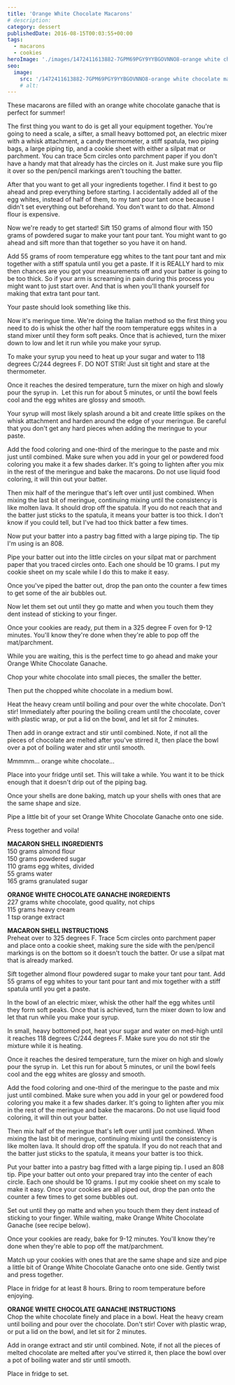 ```yaml
---
title: 'Orange White Chocolate Macarons'
# description:
category: dessert
publishedDate: 2016-08-15T00:03:55+00:00
tags:
  - macarons
  - cookies
heroImage: './images/1472411613882-7GPM69PGY9YYBGOVNNO8-orange white chocolate macarons.webp'
seo:
  image:
    src: '/1472411613882-7GPM69PGY9YYBGOVNNO8-orange white chocolate macarons.webp'
    # alt:
---
```



<div class="sqs-html-content">
	<p>
		These macarons are filled with an orange white chocolate ganache that is
		perfect for summer! 
	</p>
	<p>
		The first thing you want to do is get all your equipment together. You're
		going to need a scale, a sifter, a small heavy bottomed pot, an electric
		mixer with a whisk attachment, a candy thermometer, a stiff spatula, two
		piping bags, a large piping tip, and a cookie sheet with either a silpat mat
		or parchment. You can trace 5cm circles onto parchment paper if you don't
		have a handy mat that already has the circles on it. Just make sure you flip
		it over so the pen/pencil markings aren't touching the batter. 
	</p>
	<p>
		After that you want to get all your ingredients together. I find it best to
		go ahead and prep everything before starting. I accidentally added all of
		the egg whites, instead of half of them, to my tant pour tant once because I
		didn't set everything out beforehand. You don't want to do that. Almond
		flour is expensive. 
	</p>
</div>
<div
	class="image-block-outer-wrapper layout-caption-hidden design-layout-inline"
	data-test="image-block-inline-outer-wrapper"
>
	<figure class="sqs-block-image-figure intrinsic">
		<div
			class="image-block-wrapper"
			data-animation-role="image"
			data-animation-override=""
		>
			<div class="sqs-image-shape-container-element has-aspect-ratio">
				<Picture
					src={ContentImage1}
					alt="orange white chocolate macarons | sarah makes stuff"
				></Picture>
			</div>
		</div>
	</figure>
</div>
<div class="sqs-html-content">
	<p>
		Now we're ready to get started! Sift 150 grams of almond flour with 150
		grams of powdered sugar to make your tant pour tant. You might want to go
		ahead and sift more than that together so you have it on hand. 
	</p>
</div>
<div
	class="image-block-outer-wrapper layout-caption-hidden design-layout-inline"
	data-test="image-block-inline-outer-wrapper"
>
	<figure class="sqs-block-image-figure intrinsic">
		<div
			class="image-block-wrapper"
			data-animation-role="image"
			data-animation-override=""
		>
			<div class="sqs-image-shape-container-element has-aspect-ratio">
				<Picture
					src={ContentImage2}
					alt="orange white chocolate macarons | sarah makes stuff"
				></Picture>
			</div>
		</div>
	</figure>
</div>
<div class="sqs-html-content">
	<p>
		Add 55 grams of room temperature egg whites to the tant pour tant and mix
		together with a stiff spatula until you get a paste. If it is REALLY hard to
		mix then chances are you got your measurements off and your batter is going
		to be too thick. So if your arm is screaming in pain during this process you
		might want to just start over. And that is when you'll thank yourself for
		making that extra tant pour tant.
	</p>
</div>
<div
	class="image-block-outer-wrapper layout-caption-below design-layout-inline"
	data-test="image-block-inline-outer-wrapper"
>
	<figure class="sqs-block-image-figure intrinsic">
		<div
			class="image-block-wrapper"
			data-animation-role="image"
			data-animation-override=""
		>
			<div class="sqs-image-shape-container-element has-aspect-ratio">
				<Picture
					src={ContentImage3}
					alt="orange white chocolate macarons | sarah makes stuff"
				></Picture>
			</div>
		</div>
	</figure>
</div>
<div class="sqs-html-content">
	<p>Your paste should look something like this.</p>
	<p>
		Now it's meringue time. We're doing the Italian method so the first thing
		you need to do is whisk the other half the room temperature eggs whites in a
		stand mixer until they form soft peaks. Once that is achieved, turn the
		mixer down to low and let it run while you make your syrup.
	</p>
	<p>
		To make your syrup you need to heat up your sugar and water to 118 degrees
		C/244 degrees F. DO NOT STIR! Just sit tight and stare at the thermometer.
	</p>
	<p>
		Once it reaches the desired temperature, turn the mixer on high and slowly
		pour the syrup in.  Let this run for about 5 minutes, or until the bowl
		feels cool and the egg whites are glossy and smooth. 
	</p>
	<p>
		Your syrup will most likely splash around a bit and create little spikes on
		the whisk attachment and harden around the edge of your meringue. Be careful
		that you don't get any hard pieces when adding the meringue to your paste. 
	</p>
</div>
<div
	class="image-block-outer-wrapper layout-caption-hidden design-layout-inline"
	data-test="image-block-inline-outer-wrapper"
>
	<figure class="sqs-block-image-figure intrinsic">
		<div
			class="image-block-wrapper"
			data-animation-role="image"
			data-animation-override=""
		>
			<div class="sqs-image-shape-container-element has-aspect-ratio">
				<Picture
					src={ContentImage4}
					alt="orange white chocolate macarons | sarah makes stuff"
				></Picture>
			</div>
		</div>
	</figure>
</div>
<div class="sqs-html-content">
	<p>
		Add the food coloring and one-third of the meringue to the paste and mix
		just until combined. Make sure when you add in your gel or powdered food
		coloring you make it a few shades darker. It's going to lighten after you
		mix in the rest of the meringue and bake the macarons. Do not use liquid
		food coloring, it will thin out your batter.  
	</p>
</div>
<div
	class="image-block-outer-wrapper layout-caption-below design-layout-inline"
	data-test="image-block-inline-outer-wrapper"
>
	<figure class="sqs-block-image-figure intrinsic">
		<div
			class="image-block-wrapper"
			data-animation-role="image"
			data-animation-override=""
		>
			<div class="sqs-image-shape-container-element has-aspect-ratio">
				<Picture
					src={ContentImage5}
					alt="orange white chocolate macarons | sarah makes stuff"
				></Picture>
			</div>
		</div>
	</figure>
</div>
<div class="sqs-html-content">
	<p>
		Then mix half of the meringue that's left over until just combined. When
		mixing the last bit of meringue, continuing mixing until the consistency is
		like molten lava. It should drop off the spatula. If you do not reach that
		and the batter just sticks to the spatula, it means your batter is too
		thick. I don't know if you could tell, but I've had too thick batter a few
		times.
	</p>
</div>
<div
	class="image-block-outer-wrapper layout-caption-hidden design-layout-inline"
	data-test="image-block-inline-outer-wrapper"
>
	<figure class="sqs-block-image-figure intrinsic">
		<div
			class="image-block-wrapper"
			data-animation-role="image"
			data-animation-override=""
		>
			<div class="sqs-image-shape-container-element has-aspect-ratio">
				<Picture
					src={ContentImage6}
					alt="orange white chocolate macarons | sarah makes stuff"
				></Picture>
			</div>
		</div>
	</figure>
</div>
<div class="sqs-html-content">
	<p>
		Now put your batter into a pastry bag fitted with a large piping tip. The
		tip I'm using is an 808. 
	</p>
</div>
<div
	class="image-block-outer-wrapper layout-caption-hidden design-layout-inline"
	data-test="image-block-inline-outer-wrapper"
>
	<figure class="sqs-block-image-figure intrinsic">
		<div
			class="image-block-wrapper"
			data-animation-role="image"
			data-animation-override=""
		>
			<div class="sqs-image-shape-container-element has-aspect-ratio">
				<Picture
					src={ContentImage7}
					alt="orange white chocolate macarons | sarah makes stuff"
				></Picture>
			</div>
		</div>
	</figure>
</div>
<div class="sqs-html-content">
	<p>
		Pipe your batter out into the little circles on your silpat mat or parchment
		paper that you traced circles onto. Each one should be 10 grams. I put my
		cookie sheet on my scale while I do this to make it easy.
	</p>
	<p>
		Once you've piped the batter out, drop the pan onto the counter a few times
		to get some of the air bubbles out.
	</p>
	<p>
		Now let them set out until they go matte and when you touch them they dent
		instead of sticking to your finger.
	</p>
	<p>
		Once your cookies are ready, put them in a 325 degree F oven for 9-12
		minutes. You'll know they're done when they're able to pop off the
		mat/parchment. 
	</p>
	<p>
		While you are waiting, this is the perfect time to go ahead and make your
		Orange White Chocolate Ganache. 
	</p>
</div>
<div
	class="image-block-outer-wrapper layout-caption-hidden design-layout-inline"
	data-test="image-block-inline-outer-wrapper"
>
	<figure class="sqs-block-image-figure intrinsic">
		<div
			class="image-block-wrapper"
			data-animation-role="image"
			data-animation-override=""
		>
			<div class="sqs-image-shape-container-element has-aspect-ratio">
				<Picture
					src={ContentImage8}
					alt="orange white chocolate macarons | sarah makes stuff"
				></Picture>
			</div>
		</div>
	</figure>
</div>
<div class="sqs-html-content">
	<p>Chop your white chocolate into small pieces, the smaller the better.</p>
</div>
<div
	class="image-block-outer-wrapper layout-caption-hidden design-layout-inline"
	data-test="image-block-inline-outer-wrapper"
>
	<figure class="sqs-block-image-figure intrinsic">
		<div
			class="image-block-wrapper"
			data-animation-role="image"
			data-animation-override=""
		>
			<div class="sqs-image-shape-container-element has-aspect-ratio">
				<Picture
					src={ContentImage9}
					alt="orange white chocolate macarons | sarah makes stuff"
				></Picture>
			</div>
		</div>
	</figure>
</div>
<div class="sqs-html-content">
	<p>Then put the chopped white chocolate in a medium bowl.</p>
</div>
<div
	class="image-block-outer-wrapper layout-caption-hidden design-layout-inline"
	data-test="image-block-inline-outer-wrapper"
>
	<figure class="sqs-block-image-figure intrinsic">
		<div
			class="image-block-wrapper"
			data-animation-role="image"
			data-animation-override=""
		>
			<div class="sqs-image-shape-container-element has-aspect-ratio">
				<Picture
					src={ContentImage10}
					alt="orange white chocolate macarons | sarah makes stuff"
				></Picture>
			</div>
		</div>
	</figure>
</div>
<div class="sqs-html-content">
	<p>
		Heat the heavy cream until boiling and pour over the white chocolate. Don't
		stir! Immediately after pouring the boiling cream until the chocolate, cover
		with plastic wrap, or put a lid on the bowl, and let sit for 2 minutes. 
	</p>
</div>
<div
	class="image-block-outer-wrapper layout-caption-below design-layout-inline"
	data-test="image-block-inline-outer-wrapper"
>
	<figure class="sqs-block-image-figure intrinsic">
		<div
			class="image-block-wrapper"
			data-animation-role="image"
			data-animation-override=""
		>
			<div class="sqs-image-shape-container-element has-aspect-ratio">
				<Picture
					src={ContentImage11}
					alt="orange white chocolate macarons | sarah makes stuff"
				></Picture>
			</div>
		</div>
	</figure>
</div>
<div class="sqs-html-content">
	<p>
		Then add in orange extract and stir until combined. Note, if not all the
		pieces of chocolate are melted after you've stirred it, then place the bowl
		over a pot of boiling water and stir until smooth.
	</p>
</div>
<div
	class="image-block-outer-wrapper layout-caption-below design-layout-inline"
	data-test="image-block-inline-outer-wrapper"
>
	<figure class="sqs-block-image-figure intrinsic">
		<div
			class="image-block-wrapper"
			data-animation-role="image"
			data-animation-override=""
		>
			<div class="sqs-image-shape-container-element has-aspect-ratio">
				<Picture
					src={ContentImage12}
					alt="orange white chocolate macarons | sarah makes stuff"
				></Picture>
			</div>
		</div>
	</figure>
</div>
<div class="sqs-html-content">
	<p>Mmmmm... orange white chocolate...</p>
	<p>
		Place into your fridge until set. This will take a while. You want it to be
		thick enough that it doesn't drip out of the piping bag. 
	</p>
</div>
<div
	class="image-block-outer-wrapper layout-caption-below design-layout-inline"
	data-test="image-block-inline-outer-wrapper"
>
	<figure class="sqs-block-image-figure intrinsic">
		<div
			class="image-block-wrapper"
			data-animation-role="image"
			data-animation-override=""
		>
			<div class="sqs-image-shape-container-element has-aspect-ratio">
				<Picture
					src={ContentImage13}
					alt="orange white chocolate macarons | sarah makes stuff"
				></Picture>
			</div>
		</div>
	</figure>
</div>
<div class="sqs-html-content">
	<p>
		Once your shells are done baking, match up your shells with ones that are
		the same shape and size.
	</p>
</div>
<div
	class="image-block-outer-wrapper layout-caption-below design-layout-inline"
	data-test="image-block-inline-outer-wrapper"
>
	<figure class="sqs-block-image-figure intrinsic">
		<div
			class="image-block-wrapper"
			data-animation-role="image"
			data-animation-override=""
		>
			<div class="sqs-image-shape-container-element has-aspect-ratio">
				<Picture
					src={ContentImage14}
					alt="orange white chocolate macarons | sarah makes stuff"
				></Picture>
			</div>
		</div>
	</figure>
</div>
<div class="sqs-html-content">
	<p>
		Pipe a little bit of your set Orange White Chocolate Ganache onto one side.
	</p>
</div>
<div
	class="image-block-outer-wrapper layout-caption-hidden design-layout-inline"
	data-test="image-block-inline-outer-wrapper"
>
	<figure class="sqs-block-image-figure intrinsic">
		<div
			class="image-block-wrapper"
			data-animation-role="image"
			data-animation-override=""
		>
			<div class="sqs-image-shape-container-element has-aspect-ratio">
				<Picture
					src={ContentImage15}
					alt="orange white chocolate macarons | sarah makes stuff"
				></Picture>
			</div>
		</div>
	</figure>
</div>
<div class="sqs-html-content">
	<p>Press together and voila!</p>
</div>
<div
	class="image-block-outer-wrapper layout-caption-below design-layout-inline"
	data-test="image-block-inline-outer-wrapper"
>
	<figure class="sqs-block-image-figure intrinsic">
		<div
			class="image-block-wrapper"
			data-animation-role="image"
			data-animation-override=""
		>
			<div class="sqs-image-shape-container-element has-aspect-ratio">
				<Picture
					src={ContentImage16}
					alt="orange white chocolate macarons | sarah makes stuff"
				></Picture>
			</div>
		</div>
	</figure>
</div>
<div
	class="image-block-outer-wrapper layout-caption-below design-layout-inline"
	data-test="image-block-inline-outer-wrapper"
>
	<figure class="sqs-block-image-figure intrinsic">
		<div
			class="image-block-wrapper"
			data-animation-role="image"
			data-animation-override=""
		>
			<div class="sqs-image-shape-container-element has-aspect-ratio">
				<Picture
					src={ContentImage17}
					alt="orange white chocolate macarons | sarah makes stuff"
				></Picture>
			</div>
		</div>
	</figure>
</div>
<div
	class="image-block-outer-wrapper layout-caption-below design-layout-inline"
	data-test="image-block-inline-outer-wrapper"
>
	<figure class="sqs-block-image-figure intrinsic">
		<div
			class="image-block-wrapper"
			data-animation-role="image"
			data-animation-override=""
		>
			<div class="sqs-image-shape-container-element has-aspect-ratio">
				<Picture
					src={ContentImage18}
					alt="orange white chocolate macarons | sarah makes stuff"
				></Picture>
			</div>
		</div>
	</figure>
</div>
<div class="sqs-html-content">
	<p>
		<strong>MACARON SHELL INGREDIENTS</strong>
		<br />
		150 grams almond flour
		<br />
		150 grams powdered sugar
		<br />
		110 grams egg whites, divided
		<br />
		55 grams water
		<br />
		165 grams granulated sugar 
	</p>
	<p>
		<strong>ORANGE WHITE CHOCOLATE GANACHE INGREDIENTS</strong>
		<br />
		227 grams white chocolate, good quality, not chips
		<br />
		115 grams heavy cream
		<br />1 tsp orange extract
	</p>
	<p>
		<strong>MACARON SHELL INSTRUCTIONS</strong>
		<br />
		Preheat over to 325 degrees F. Trace 5cm circles onto parchment paper and
		place onto a cookie sheet, making sure the side with the pen/pencil markings
		is on the bottom so it doesn't touch the batter. Or use a silpat mat that is
		already marked.
	</p>
	<p>
		Sift together almond flour powdered sugar to make your tant pour tant. Add
		55 grams of egg whites to your tant pour tant and mix together with a stiff
		spatula until you get a paste.
	</p>
	<p>
		In the bowl of an electric mixer, whisk the other half the egg whites until
		they form soft peaks. Once that is achieved, turn the mixer down to low and
		let that run while you make your syrup.
	</p>
	<p>
		In small, heavy bottomed pot, heat your sugar and water on med-high until it
		reaches 118 degrees C/244 degrees F. Make sure you do not stir the mixture
		while it is heating. 
	</p>
	<p>
		Once it reaches the desired temperature, turn the mixer on high and slowly
		pour the syrup in.  Let this run for about 5 minutes, or unil the bowl feels
		cool and the egg whites are glossy and smooth.
	</p>
	<p>
		Add the food coloring and one-third of the meringue to the paste and mix
		just until combined. Make sure when you add in your gel or powdered food
		coloring you make it a few shades darker. It's going to lighten after you
		mix in the rest of the meringue and bake the macarons. Do not use liquid
		food coloring, it will thin out your batter.  
	</p>
	<p>
		Then mix half of the meringue that's left over until just combined. When
		mixing the last bit of meringue, continuing mixing until the consistency is
		like molten lava. It should drop off the spatula. If you do not reach that
		and the batter just sticks to the spatula, it means your batter is too
		thick.
	</p>
	<p>
		Put your batter into a pastry bag fitted with a large piping tip. I used an
		808 tip. Pipe your batter out onto your prepared tray into the center of
		each circle. Each one should be 10 grams. I put my cookie sheet on my scale
		to make it easy. Once your cookies are all piped out, drop the pan onto the
		counter a few times to get some bubbles out.
	</p>
	<p>
		Set out until they go matte and when you touch them they dent instead of
		sticking to your finger. While waiting, make Orange White Chocolate Ganache
		(see recipe below).
	</p>
	<p>
		Once your cookies are ready, bake for 9-12 minutes. You'll know they're done
		when they're able to pop off the mat/parchment.
	</p>
	<p>
		Match up your cookies with ones that are the same shape and size and pipe a
		little bit of Orange White Chocolate Ganache onto one side. Gently twist and
		press together.
	</p>
	<p>
		Place in fridge for at least 8 hours. Bring to room temperature before
		enjoying.
	</p>
	<p>
		<strong>ORANGE WHITE CHOCOLATE GANACHE INSTRUCTIONS</strong>
		<br />
		Chop the white chocolate finely and place in a bowl. Heat the heavy cream
		until boiling and pour over the chocolate. Don't stir! Cover with plastic
		wrap, or put a lid on the bowl, and let sit for 2 minutes. 
	</p>
	<p>
		Add in orange extract and stir until combined. Note, if not all the pieces
		of melted chocolate are melted after you've stirred it, then place the bowl
		over a pot of boiling water and stir until smooth.
	</p>
	<p>Place in fridge to set. </p>
</div>
